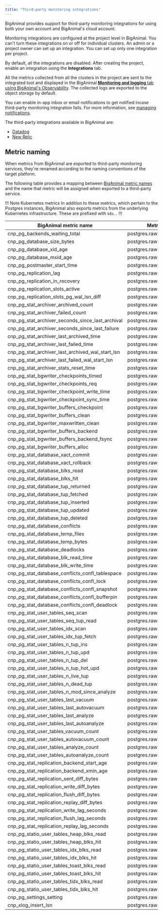 ```yaml
---
title: "Third-party monitoring integrations"
---
```


BigAnimal provides support for third-party monitoring integrations for using both your own account and BigAnimal's cloud account.

Monitoring integrations are configured at the project level in BigAnimal. You can't turn these integrations on or off for individual clusters. An admin or a project owner can set up an integration. You can set up only one integration per project.

By default, all the integrations are disabled. After creating the project, enable an integration using the **Integrations** tab.

All the metrics collected from all the clusters in the project are sent to the integrated tool and displayed in the BigAnimal  [**Monitoring and logging** tab using BigAnimal's Observability](../monitoring_using_biganimal_observability). The collected logs are exported to the object storage by default.

You can enable in-app inbox or email notifications to get notified incase third-party monitoring integration fails. For more information, see [managing notifications](../../../administering_cluster/notifications/#manage-notifications).

The third-party integrations available in BigAnimal are:

- [Datadog](./datadog)
- [New Relic](./newrelic)

## Metric naming

When metrics from BigAnimal are exported to third-party monitoring services, they're renamed according to the naming conventions of the target platform.

The following table provides a mapping between [BigAnimal metric names](/biganimal/release/using_cluster/05_monitoring_and_logging/metrics/) 
and the name that metric will be assigned when exported to a third-party service.

!!! Note Kubernetes metrics
In addition to these metrics, which pertain to the Postgres instances, BigAnimal also exports metrics from the underlying Kubernetes infrastructure. These are prefixed with `k8s.`.
!!!

| BigAnimal metric name                            | Metric name for third-party integrations                  |
| ------------------------------------------------ | --------------------------------------------------------- |
| cnp_pg_backends_waiting_total                    | postgres.raw.backends_waiting_total                       |
| cnp_pg_database_size_bytes                       | postgres.raw.pg_database_size_bytes                       |
| cnp_pg_database_xid_age                          | postgres.raw.pg_database_xid_age                          |
| cnp_pg_database_mxid_age                         | postgres.raw.pg_database_mxid_age                         |
| cnp_pg_postmaster_start_time                     | postgres.raw.pg_postmaster_start_time                     |
| cnp_pg_replication_lag                           | postgres.raw.pg_replication_lag                           |
| cnp_pg_replication_in_recovery                   | postgres.raw.pg_replication_in_recovery                   |
| cnp_pg_replication_slots_active                  | postgres.raw.pg_replication_slots_active                  |
| cnp_pg_replication_slots_pg_wal_lsn_diff         | postgres.raw.pg_replication_slots_pg_wal_lsn_diff         |
| cnp_pg_stat_archiver_archived_count              | postgres.raw.pg_stat_archiver_archived_count              |
| cnp_pg_stat_archiver_failed_count                | postgres.raw.pg_stat_archiver_failed_count                |
| cnp_pg_stat_archiver_seconds_since_last_archival | postgres.raw.pg_stat_archiver_seconds_since_last_archival |
| cnp_pg_stat_archiver_seconds_since_last_failure  | postgres.raw.pg_stat_archiver_seconds_since_last_failure  |
| cnp_pg_stat_archiver_last_archived_time          | postgres.raw.pg_stat_archiver_last_archived_time          |
| cnp_pg_stat_archiver_last_failed_time            | postgres.raw.pg_stat_archiver_last_failed_time            |
| cnp_pg_stat_archiver_last_archived_wal_start_lsn | postgres.raw.pg_stat_archiver_last_archived_wal_start_lsn |
| cnp_pg_stat_archiver_last_failed_wal_start_lsn   | postgres.raw.pg_stat_archiver_last_failed_wal_start_lsn   |
| cnp_pg_stat_archiver_stats_reset_time            | postgres.raw.pg_stat_archiver_stats_reset_time            |
| cnp_pg_stat_bgwriter_checkpoints_timed           | postgres.raw.pg_stat_bgwriter_checkpoints_timed           |
| cnp_pg_stat_bgwriter_checkpoints_req             | postgres.raw.pg_stat_bgwriter_checkpoints_req             |
| cnp_pg_stat_bgwriter_checkpoint_write_time       | postgres.raw.pg_stat_bgwriter_checkpoint_write_time       |
| cnp_pg_stat_bgwriter_checkpoint_sync_time        | postgres.raw.pg_stat_bgwriter_checkpoint_sync_time        |
| cnp_pg_stat_bgwriter_buffers_checkpoint          | postgres.raw.pg_stat_bgwriter_buffers_checkpoint          |
| cnp_pg_stat_bgwriter_buffers_clean               | postgres.raw.pg_stat_bgwriter_buffers_clean               |
| cnp_pg_stat_bgwriter_maxwritten_clean            | postgres.raw.pg_stat_bgwriter_maxwritten_clean            |
| cnp_pg_stat_bgwriter_buffers_backend             | postgres.raw.pg_stat_bgwriter_buffers_backend             |
| cnp_pg_stat_bgwriter_buffers_backend_fsync       | postgres.raw.pg_stat_bgwriter_buffers_backend_fsync       |
| cnp_pg_stat_bgwriter_buffers_alloc               | postgres.raw.pg_stat_bgwriter_buffers_alloc               |
| cnp_pg_stat_database_xact_commit                 | postgres.raw.pg_stat_database_xact_commit                 |
| cnp_pg_stat_database_xact_rollback               | postgres.raw.pg_stat_database_xact_rollback               |
| cnp_pg_stat_database_blks_read                   | postgres.raw.pg_stat_database_blks_read                   |
| cnp_pg_stat_database_blks_hit                    | postgres.raw.pg_stat_database_blks_hit                    |
| cnp_pg_stat_database_tup_returned                | postgres.raw.pg_stat_database_tup_returned                |
| cnp_pg_stat_database_tup_fetched                 | postgres.raw.pg_stat_database_tup_fetched                 |
| cnp_pg_stat_database_tup_inserted                | postgres.raw.pg_stat_database_tup_inserted                |
| cnp_pg_stat_database_tup_updated                 | postgres.raw.pg_stat_database_tup_updated                 |
| cnp_pg_stat_database_tup_deleted                 | postgres.raw.pg_stat_database_tup_deleted                 |
| cnp_pg_stat_database_conflicts                   | postgres.raw.pg_stat_database_conflicts                   |
| cnp_pg_stat_database_temp_files                  | postgres.raw.pg_stat_database_temp_files                  |
| cnp_pg_stat_database_temp_bytes                  | postgres.raw.pg_stat_database_temp_bytes                  |
| cnp_pg_stat_database_deadlocks                   | postgres.raw.pg_stat_database_deadlocks                   |
| cnp_pg_stat_database_blk_read_time               | postgres.raw.pg_stat_database_blk_read_time               |
| cnp_pg_stat_database_blk_write_time              | postgres.raw.pg_stat_database_blk_write_time              |
| cnp_pg_stat_database_conflicts_confl_tablespace  | postgres.raw.pg_stat_database_conflicts_confl_tablespace  |
| cnp_pg_stat_database_conflicts_confl_lock        | postgres.raw.pg_stat_database_conflicts_confl_lock        |
| cnp_pg_stat_database_conflicts_confl_snapshot    | postgres.raw.pg_stat_database_conflicts_confl_snapshot    |
| cnp_pg_stat_database_conflicts_confl_bufferpin   | postgres.raw.pg_stat_database_conflicts_confl_bufferpin   |
| cnp_pg_stat_database_conflicts_confl_deadlock    | postgres.raw.pg_stat_database_conflicts_confl_deadlock    |
| cnp_pg_stat_user_tables_seq_scan                 | postgres.raw.pg_stat_user_tables_seq_scan                 |
| cnp_pg_stat_user_tables_seq_tup_read             | postgres.raw.pg_stat_user_tables_seq_tup_read             |
| cnp_pg_stat_user_tables_idx_scan                 | postgres.raw.pg_stat_user_tables_idx_scan                 |
| cnp_pg_stat_user_tables_idx_tup_fetch            | postgres.raw.pg_stat_user_tables_idx_tup_fetch            |
| cnp_pg_stat_user_tables_n_tup_ins                | postgres.raw.pg_stat_user_tables_n_tup_ins                |
| cnp_pg_stat_user_tables_n_tup_upd                | postgres.raw.pg_stat_user_tables_n_tup_upd                |
| cnp_pg_stat_user_tables_n_tup_del                | postgres.raw.pg_stat_user_tables_n_tup_del                |
| cnp_pg_stat_user_tables_n_tup_hot_upd            | postgres.raw.pg_stat_user_tables_n_tup_hot_upd            |
| cnp_pg_stat_user_tables_n_live_tup               | postgres.raw.pg_stat_user_tables_n_live_tup               |
| cnp_pg_stat_user_tables_n_dead_tup               | postgres.raw.pg_stat_user_tables_n_dead_tup               |
| cnp_pg_stat_user_tables_n_mod_since_analyze      | postgres.raw.pg_stat_user_tables_n_mod_since_analyze      |
| cnp_pg_stat_user_tables_last_vacuum              | postgres.raw.pg_stat_user_tables_last_vacuum              |
| cnp_pg_stat_user_tables_last_autovacuum          | postgres.raw.pg_stat_user_tables_last_autovacuum          |
| cnp_pg_stat_user_tables_last_analyze             | postgres.raw.pg_stat_user_tables_last_analyze             |
| cnp_pg_stat_user_tables_last_autoanalyze         | postgres.raw.pg_stat_user_tables_last_autoanalyze         |
| cnp_pg_stat_user_tables_vacuum_count             | postgres.raw.pg_stat_user_tables_vacuum_count             |
| cnp_pg_stat_user_tables_autovacuum_count         | postgres.raw.pg_stat_user_tables_autovacuum_count         |
| cnp_pg_stat_user_tables_analyze_count            | postgres.raw.pg_stat_user_tables_analyze_count            |
| cnp_pg_stat_user_tables_autoanalyze_count        | postgres.raw.pg_stat_user_tables_autoanalyze_count        |
| cnp_pg_stat_replication_backend_start_age        | postgres.raw.pg_stat_replication_backend_start_age        |
| cnp_pg_stat_replication_backend_xmin_age         | postgres.raw.pg_stat_replication_backend_xmin_age         |
| cnp_pg_stat_replication_sent_diff_bytes          | postgres.raw.pg_stat_replication_sent_diff_bytes          |
| cnp_pg_stat_replication_write_diff_bytes         | postgres.raw.pg_stat_replication_write_diff_bytes         |
| cnp_pg_stat_replication_flush_diff_bytes         | postgres.raw.pg_stat_replication_flush_diff_bytes         |
| cnp_pg_stat_replication_replay_diff_bytes        | postgres.raw.pg_stat_replication_replay_diff_bytes        |
| cnp_pg_stat_replication_write_lag_seconds        | postgres.raw.pg_stat_replication_write_lag_seconds        |
| cnp_pg_stat_replication_flush_lag_seconds        | postgres.raw.pg_stat_replication_flush_lag_seconds        |
| cnp_pg_stat_replication_replay_lag_seconds       | postgres.raw.pg_stat_replication_replay_lag_seconds       |
| cnp_pg_statio_user_tables_heap_blks_read         | postgres.raw.pg_statio_user_tables_heap_blks_read         |
| cnp_pg_statio_user_tables_heap_blks_hit          | postgres.raw.pg_statio_user_tables_heap_blks_hit          |
| cnp_pg_statio_user_tables_idx_blks_read          | postgres.raw.pg_statio_user_tables_idx_blks_read          |
| cnp_pg_statio_user_tables_idx_blks_hit           | postgres.raw.pg_statio_user_tables_idx_blks_hit           |
| cnp_pg_statio_user_tables_toast_blks_read        | postgres.raw.pg_statio_user_tables_toast_blks_read        |
| cnp_pg_statio_user_tables_toast_blks_hit         | postgres.raw.pg_statio_user_tables_toast_blks_hit         |
| cnp_pg_statio_user_tables_tidx_blks_read         | postgres.raw.pg_statio_user_tables_tidx_blks_read         |
| cnp_pg_statio_user_tables_tidx_blks_hit          | postgres.raw.pg_statio_user_tables_tidx_blks_hit          |
| cnp_pg_settings_setting                          | postgres.raw.pg_settings_setting                          |
| cnp_xlog_insert_lsn                              | postgres.raw.xlog_insert_lsn                              |
